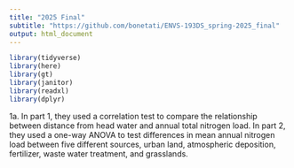 ```yaml
---
title: "2025 Final"
subtitle: "https://github.com/bonetati/ENVS-193DS_spring-2025_final"
output: html_document
---
```


```r
library(tidyverse)
library(here)
library(gt) 
library(janitor)
library(readxl)
library(dplyr)
```

1a. 
In part 1, they used a correlation test to compare the relationship between distance from head water and annual total nitrogen load. In part 2, they used a one-way ANOVA to test differences in mean annual nitrogen load between five different sources, urban land, atmospheric deposition, fertilizer, waste water treatment, and grasslands.
